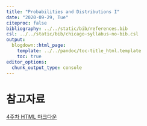 ```yaml
---
title: "Probabilities and Distributions I"
date: "2020-09-29, Tue"
citeproc: false
bibliography: ../../static/bib/references.bib
csl: ../../static/bib/chicago-syllabus-no-bib.csl
output:
  blogdown::html_page:
    template: ../../pandoc/toc-title_html.template
    toc: true
editor_options: 
  chunk_output_type: console
---
```



# 참고자료

<i class="fa fa-external-link-square-alt" aria-hidden="true"></i> [4주차 HTML 마크다운](/images/w4_prob_dist.html)
